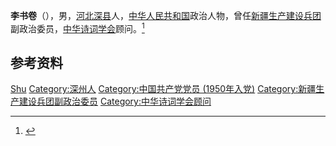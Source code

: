 '''李书卷'''（{{bd|1934年|2月|}}），男，[[河北|河北]][[深县|深县]]人，[[中华人民共和国|中华人民共和国]]政治人物，曾任[[新疆生产建设兵团|新疆生产建设兵团]]副政治委员，[[中华诗词学会|中华诗词学会]]顾问。<ref>{{Cite web|title=老军垦战士眼中的新疆生产建设兵团【4】|url=http://dangshi.people.com.cn/n1/2016/0516/c85037-28352055-4.html|accessdate=2020-11-29|work=人民网|archiveurl=https://web.archive.org/web/20201129091942/http://dangshi.people.com.cn/n1/2016/0516/c85037-28352055-4.html|archivedate=2020-11-29}}</ref>

== 参考资料 ==
{{reflist}}

{{中国人物小作品}}
{{Navboxes
| title  = 李书卷在[[中华诗词学会|中华诗词学会]]的职务
| list1  =
{{中华诗词学会第二届理事会}}
{{中华诗词学会第三届理事会}}
{{中华诗词学会第四届理事会}}
}}

{{Authority control}}
{{DEFAULTSORT:Li李}}
[[Category:李姓|Shu]]
[[Category:深州人|Category:深州人]]
[[Category:中国共产党党员_(1950年入党)|Category:中国共产党党员 (1950年入党)]]
[[Category:新疆生产建设兵团副政治委员|Category:新疆生产建设兵团副政治委员]]
[[Category:中华诗词学会顾问|Category:中华诗词学会顾问]]